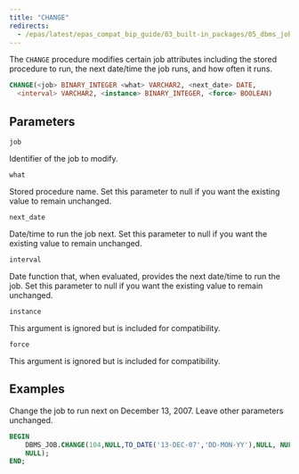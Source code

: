```yaml
---
title: "CHANGE"
redirects:
  - /epas/latest/epas_compat_bip_guide/03_built-in_packages/05_dbms_job/02_change/ #generated for docs/epas/reorg-role-use-case-mode
---
```


The `CHANGE` procedure modifies certain job attributes including the stored procedure to run, the next date/time the job runs, and how often it runs.

```sql
CHANGE(<job> BINARY_INTEGER <what> VARCHAR2, <next_date> DATE,
  <interval> VARCHAR2, <instance> BINARY_INTEGER, <force> BOOLEAN)
```

## Parameters

`job`

 Identifier of the job to modify.

`what`

 Stored procedure name. Set this parameter to null if you want the existing value to remain unchanged.

`next_date`

 Date/time to run the job next. Set this parameter to null if you want the existing value to remain unchanged.

`interval`

 Date function that, when evaluated, provides the next date/time to run the job. Set this parameter to null if you want the existing value to remain unchanged.

`instance`

 This argument is ignored but is included for compatibility.

`force`

 This argument is ignored but is included for compatibility.

## Examples

Change the job to run next on December 13, 2007. Leave other parameters unchanged.

```sql
BEGIN
    DBMS_JOB.CHANGE(104,NULL,TO_DATE('13-DEC-07','DD-MON-YY'),NULL, NULL,
    NULL);
END;
```
